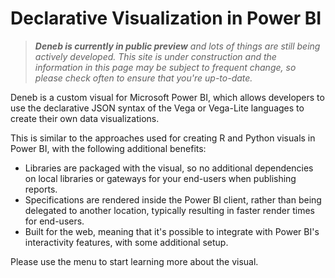 
# Declarative Visualization in Power BI

> _**Deneb is currently in public preview** and lots of things are still being actively developed. This site is under construction and the information in this page may be subject to frequent change, so please check often to ensure that you're up-to-date._

Deneb is a custom visual for <OutboundLink href="https://www.powerbi.com" target="_blank">Microsoft Power BI</OutboundLink>, which allows developers to use the declarative <OutboundLink href="https://www.json.org/json-en.html" target="_blank">JSON</OutboundLink> syntax of the <OutboundLink href="http://vega.github.io/vega" target="_blank">Vega</OutboundLink> or <OutboundLink href="http://vega.github.io/vega-lite" target="_blank">Vega-Lite</OutboundLink> languages to create their own data visualizations.

This is similar to the approaches used for creating <OutboundLink href="https://docs.microsoft.com/en-us/power-bi/create-reports/desktop-r-visuals?WT.mc_id=DP-MVP-5003712" target="_blank">R</OutboundLink> and <OutboundLink href="https://docs.microsoft.com/en-us/power-bi/connect-data/desktop-python-visuals?WT.mc_id=DP-MVP-5003712" target="_blank">Python</OutboundLink> visuals in Power BI, with the following additional benefits:

-   Libraries are packaged with the visual, so no additional dependencies on local libraries or gateways for your end-users when publishing reports.
-   Specifications are rendered inside the Power BI client, rather than being delegated to another location, typically resulting in faster render times for end-users.
-   Built for the web, meaning that it's possible to integrate with Power BI's interactivity features, with some additional setup.

Please use the menu to start learning more about the visual.
